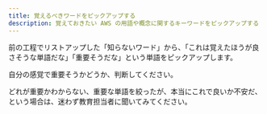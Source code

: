 ---
title: 覚えるべきワードをピックアップする
description: 覚えておきたい AWS の用語や概念に関するキーワードをピックアップする
---

前の工程でリストアップした「知らないワード」から、「これは覚えたほうが良さそうな単語だな」「重要そうだな」という単語をピックアップします。

自分の感覚で重要そうかどうか、判断してください。

どれが重要かわからない、重要な単語を絞ったが、本当にこれで良いか不安だ、という場合は、迷わず教育担当者に聞いてみてください。
